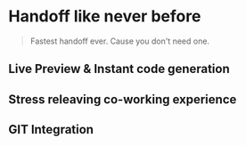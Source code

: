 # Handoff like never before

> Fastest handoff ever. Cause you don't need one.







## Live Preview & Instant code generation



## Stress releaving co-working experience



## GIT Integration